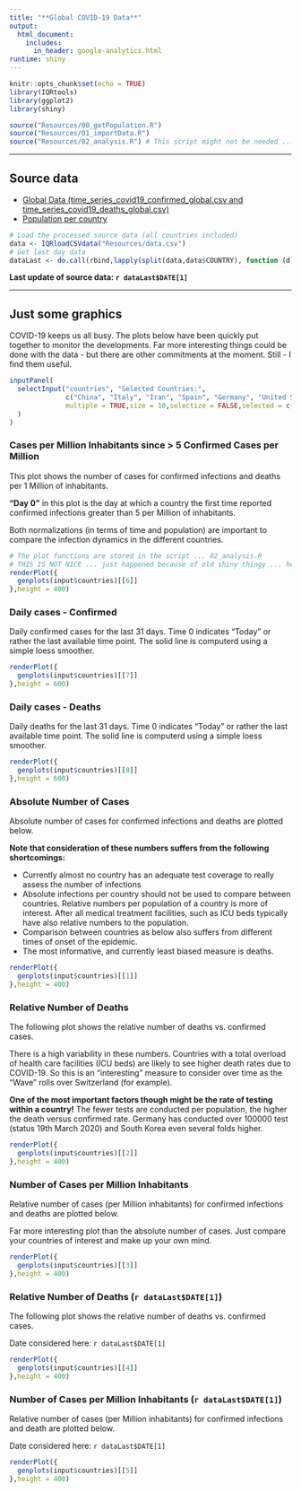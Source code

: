 ```yaml
---
title: "**Global COVID-19 Data**"
output: 
  html_document:
    includes:
      in_header: google-analytics.html
runtime: shiny 
---
```


```r
knitr::opts_chunk$set(echo = TRUE)
library(IQRtools)
library(ggplot2)
library(shiny)
``` 


```r
source("Resources/00_getPopulation.R")
source("Resources/01_importData.R")
source("Resources/02_analysis.R") # This script might not be needed ... single plotting functions could be in the RMD
``` 

---

## Source data 

* <a href="https://github.com/CSSEGISandData/COVID-19/tree/master/csse_covid_19_data/csse_covid_19_time_series">Global Data (time_series_covid19_confirmed_global.csv and time_series_covid19_deaths_global.csv)</a>
* <a href="https://www.worldometers.info/world-population/population-by-country/">Population per country</a>

```r
# Load the processed source data (all countries included)
data <- IQRloadCSVdata("Resources/data.csv")
# Get last day data
dataLast <- do.call(rbind,lapply(split(data,data$COUNTRY), function (d) d[nrow(d),]))
``` 
**Last update of source data: `r dataLast$DATE[1]`**

---

## Just some graphics
COVID-19 keeps us all busy. The plots below have been quickly put together to monitor the developments. Far more interesting things could be done with the data - but there are other commitments at the moment. Still - I find them useful.

```r
inputPanel(
  selectInput("countries", "Selected Countries:",
              c("China", "Italy", "Iran", "Spain", "Germany", "United States",  "France", "South Korea", "Switzerland", "United Kingdom", "Netherlands",  "Austria", "Belgium", "Norway", "Sweden", "Denmark", "Japan",  "Malaysia", "Canada", "Portugal", "Australia", "Israel", "Brazil",  "Ireland", "Qatar", "Pakistan", "Greece", "Finland", "Poland",  "Singapore", "Luxembourg", "Iceland", "Indonesia", "Slovenia",  "Bahrain", "Romania", "Saudi Arabia", "Thailand", "Estonia",  "Egypt", "Chile", "Peru", "Philippines", "Ecuador", "Russia",  "India", "Iraq", "Turkey", "Lebanon", "South Africa", "Kuwait",  "United Arab Emirates", "Slovakia", "San Marino", "Mexico", "Armenia",  "Panama", "Croatia", "Serbia", "Colombia", "Argentina", "Bulgaria",  "Algeria", "Latvia", "Vietnam", "Uruguay", "Brunei", "Hungary",  "Costa Rica", "Jordan", "Cyprus", "Albania", "Bosnia and Herzegovina",  "Morocco", "Sri Lanka", "Andorra", "Malta", "Belarus", "Moldova",  "North Macedonia", "Oman", "Azerbaijan", "Kazakhstan", "Venezuela",  "Georgia", "Tunisia", "Cambodia", "Lithuania", "Dominican Republic",  "Burkina Faso", "Senegal", "Liechtenstein", "New Zealand", "Martinique",  "Uzbekistan", "Afghanistan", "Bangladesh", "Ukraine", "Jamaica",  "Cameroon", "Maldives", "Bolivia", "Honduras", "Cuba", "Ghana",  "Paraguay", "Guatemala", "Trinidad and Tobago", "Nigeria", "Rwanda",  "Guyana", "Kenya", "Monaco", "Equatorial Guinea", "Ethiopia",  "Mongolia", "Seychelles", "Tanzania", "Barbados", "Kyrgyzstan",  "Mauritius", "Montenegro", "Namibia", "Benin", "Liberia", "Mauritania",  "Saint Lucia", "Sudan", "Zambia", "Antigua and Barbuda", "Bhutan",  "Central African Republic", "Chad", "Djibouti", "El Salvador",  "Eswatini", "Fiji", "Gabon", "Guinea", "Holy See", "Nepal", "Nicaragua",  "Somalia", "Suriname", "Togo"),
              multiple = TRUE,size = 10,selectize = FALSE,selected = c("Sweden","Switzerland","Germany","France","Italy","United States","Spain")
  )
)
```


### Cases per Million Inhabitants since > 5 Confirmed Cases per Million
This plot shows the number of cases for confirmed infections and deaths per 1 Million of inhabitants.

**"Day 0"** in this plot is the day at which a country the first time reported confirmed infections
greater than 5 per Million of inhabitants. 

Both normalizations (in terms of time and population) are important to compare the infection dynamics
in the different countries.

```r
# The plot functions are stored in the script ... 02_analysis.R
# THIS IS NOT NICE ... just happened because of old shiny thingy ... here it could be made nicer I guess.-
renderPlot({
  genplots(input$countries)[[6]]
},height = 400)
```

### Daily cases - Confirmed
Daily confirmed cases for the last 31 days. Time 0 indicates "Today" or rather the last available time point.
The solid line is computerd using a simple loess smoother.

```r
renderPlot({
  genplots(input$countries)[[7]]
},height = 600)
```

### Daily cases - Deaths
Daily deaths for the last 31 days. Time 0 indicates "Today" or rather the last available time point.
The solid line is computerd using a simple loess smoother.

```r
renderPlot({
  genplots(input$countries)[[8]]
},height = 600)
```


### Absolute Number of Cases
Absolute number of cases for confirmed infections and deaths are plotted below. 

**Note that consideration of these numbers suffers from the following shortcomings:**

* Currently almost no country has an adequate test coverage to really assess the number of infections
* Absolute infections per country should not be used to compare between countries. Relative numbers per 
  population of a country is more of interest. After all medical treatment facilities, such as ICU beds 
  typically have also relative numbers to the population.
* Comparison between countries as below also suffers from different times of onset of the epidemic.
* The most informative, and currently least biased measure is deaths.
```r
renderPlot({
  genplots(input$countries)[[1]]
},height = 400)
```

### Relative Number of Deaths
The following plot shows the relative number of deaths vs. confirmed cases. 

There is a high variability in these numbers. Countries with a total overload of health care facilities (ICU beds)
are likely to see higher death rates due to COVID-19. So this is an "interesting" measure to consider over time as the "Wave" rolls
over Switzerland (for example).

**One of the most important factors though might be the rate of testing within a country!** The fewer tests are conducted
per population, the higher the death versus confirmed rate. Germany has conducted over 100000 test (status 19th March 2020)
and South Korea even several folds higher. 

```r
renderPlot({
  genplots(input$countries)[[2]]
},height = 400)
```

### Number of Cases per Million Inhabitants
Relative number of cases (per Million inhabitants) for confirmed infections and deaths are plotted below. 

Far more interesting plot than the absolute number of cases. Just compare your countries of interest and 
make up your own mind.

```r
renderPlot({
  genplots(input$countries)[[3]]
},height = 400)
```

### Relative Number of Deaths (`r dataLast$DATE[1]`)
The following plot shows the relative number of deaths vs. confirmed cases.

Date considered here: `r dataLast$DATE[1]`

```r
renderPlot({
  genplots(input$countries)[[4]]
},height = 400)
```

### Number of Cases per Million Inhabitants (`r dataLast$DATE[1]`)
Relative number of cases (per Million inhabitants) for confirmed infections and death are plotted below. 

Date considered here: `r dataLast$DATE[1]`

```r
renderPlot({
  genplots(input$countries)[[5]]
},height = 400)
```


    